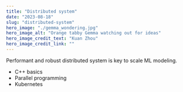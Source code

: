 ```yaml
---
title: "Distributed system"
date: "2023-08-18"
slug: "distributed-system"
hero_image: "./gemma_wondering.jpg"
hero_image_alt: "Orange tabby Gemma watching out for ideas"
hero_image_credit_text: "Kuan Zhou"
hero_image_credit_link: ""
---
```


Performant and robust distributed system is key to scale ML modeling.

- C++ basics
- Parallel programming
- Kubernetes